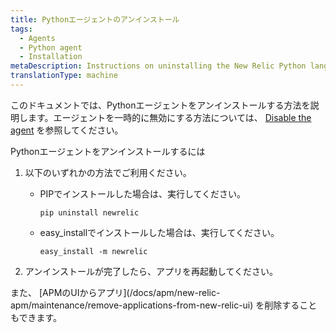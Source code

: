 ```yaml
---
title: Pythonエージェントのアンインストール
tags:
  - Agents
  - Python agent
  - Installation
metaDescription: Instructions on uninstalling the New Relic Python language agent.
translationType: machine
---
```


このドキュメントでは、Pythonエージェントをアンインストールする方法を説明します。エージェントを一時的に無効にする方法については、 [Disable the agent](/docs/agents/manage-apm-agents/installation/disable-apm-agent#python) を参照してください。

Pythonエージェントをアンインストールするには

1. 以下のいずれかの方法でご利用ください。

   * PIPでインストールした場合は、実行してください。

     ```
     pip uninstall newrelic
     ```

   * easy_installでインストールした場合は、実行してください。

     ```
     easy_install -m newrelic
     ```

2. アンインストールが完了したら、アプリを再起動してください。

<Callout variant="tip">
  また、 [APMのUIからアプリ](/docs/apm/new-relic-apm/maintenance/remove-applications-from-new-relic-ui) を削除することもできます。
</Callout>